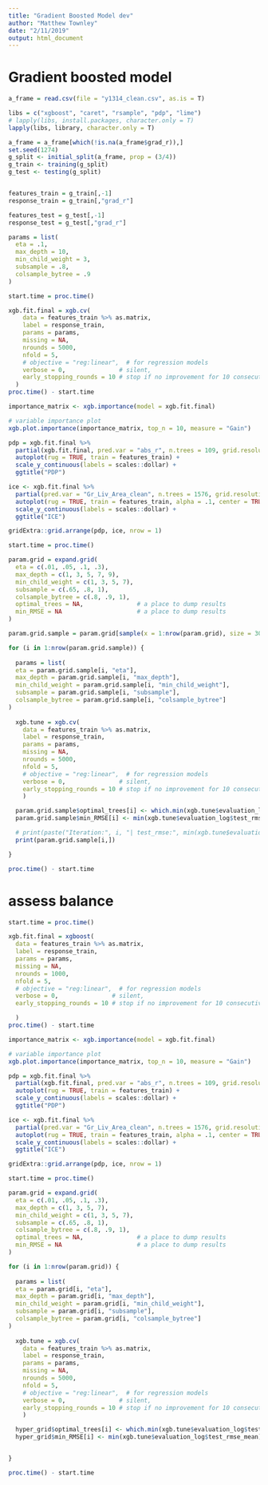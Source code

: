 ```yaml
---
title: "Gradient Boosted Model dev"
author: "Matthew Townley"
date: "2/11/2019"
output: html_document
---
```


# Gradient boosted model

```r
a_frame = read.csv(file = "y1314_clean.csv", as.is = T)

```



```r
libs = c("xgboost", "caret", "rsample", "pdp", "lime")
# lapply(libs, install.packages, character.only = T)
lapply(libs, library, character.only = T)

a_frame = a_frame[which(!is.na(a_frame$grad_r)),]
set.seed(1274)
g_split <- initial_split(a_frame, prop = (3/4))
g_train <- training(g_split)
g_test <- testing(g_split)


features_train = g_train[,-1]
response_train = g_train[,"grad_r"]

features_test = g_test[,-1]
response_test = g_test[,"grad_r"]

```



```r
params = list(
  eta = .1,
  max_depth = 10,
  min_child_weight = 3,
  subsample = .8,
  colsample_bytree = .9
)

start.time = proc.time()

xgb.fit.final = xgb.cv(
    data = features_train %>% as.matrix,
    label = response_train,
    params = params,
    missing = NA,
    nrounds = 5000,
    nfold = 5,
    # objective = "reg:linear",  # for regression models
    verbose = 0,               # silent,
    early_stopping_rounds = 10 # stop if no improvement for 10 consecutive trees
  )
proc.time() - start.time

importance_matrix <- xgb.importance(model = xgb.fit.final)

# variable importance plot
xgb.plot.importance(importance_matrix, top_n = 10, measure = "Gain")
```
```r
pdp = xgb.fit.final %>%
  partial(xgb.fit.final, pred.var = "abs_r", n.trees = 109, grid.resolution = 100, train = features_train)   %>%
  autoplot(rug = TRUE, train = features_train) +
  scale_y_continuous(labels = scales::dollar) +
  ggtitle("PDP")

ice <- xgb.fit.final %>%
  partial(pred.var = "Gr_Liv_Area_clean", n.trees = 1576, grid.resolution = 100, train = features_train, ice = TRUE) %>%
  autoplot(rug = TRUE, train = features_train, alpha = .1, center = TRUE) +
  scale_y_continuous(labels = scales::dollar) +
  ggtitle("ICE")

gridExtra::grid.arrange(pdp, ice, nrow = 1)
```

```r

start.time = proc.time()

param.grid = expand.grid(
  eta = c(.01, .05, .1, .3),
  max_depth = c(1, 3, 5, 7, 9),
  min_child_weight = c(1, 3, 5, 7),
  subsample = c(.65, .8, 1), 
  colsample_bytree = c(.8, .9, 1),
  optimal_trees = NA,               # a place to dump results
  min_RMSE = NA                     # a place to dump results
)

param.grid.sample = param.grid[sample(x = 1:nrow(param.grid), size = 30, replace = F),]

for (i in 1:nrow(param.grid.sample)) {
  
  params = list(
  eta = param.grid.sample[i, "eta"],
  max_depth = param.grid.sample[i, "max_depth"],
  min_child_weight = param.grid.sample[i, "min_child_weight"],
  subsample = param.grid.sample[i, "subsample"],
  colsample_bytree = param.grid.sample[i, "colsample_bytree"]
)
  
  xgb.tune = xgb.cv(
    data = features_train %>% as.matrix,
    label = response_train,
    params = params,
    missing = NA,
    nrounds = 5000,
    nfold = 5,
    # objective = "reg:linear",  # for regression models
    verbose = 0,               # silent,
    early_stopping_rounds = 10 # stop if no improvement for 10 consecutive trees
    )

  param.grid.sample$optimal_trees[i] <- which.min(xgb.tune$evaluation_log$test_rmse_mean)
  param.grid.sample$min_RMSE[i] <- min(xgb.tune$evaluation_log$test_rmse_mean)

  # print(paste("Iteration:", i, "| test_rmse:", min(xgb.tune$evaluation_log$test_rmse_mean)))
  print(param.grid.sample[i,])

}

proc.time() - start.time

```





# assess balance


























```r

start.time = proc.time()

xgb.fit.final = xgboost(
  data = features_train %>% as.matrix,
  label = response_train,
  params = params,
  missing = NA,
  nrounds = 1000,
  nfold = 5,
  # objective = "reg:linear",  # for regression models
  verbose = 0,               # silent,
  early_stopping_rounds = 10 # stop if no improvement for 10 consecutive trees

  )
proc.time() - start.time

importance_matrix <- xgb.importance(model = xgb.fit.final)

# variable importance plot
xgb.plot.importance(importance_matrix, top_n = 10, measure = "Gain")
```
```r
pdp = xgb.fit.final %>%
  partial(xgb.fit.final, pred.var = "abs_r", n.trees = 109, grid.resolution = 100, train = features_train)   %>%
  autoplot(rug = TRUE, train = features_train) +
  scale_y_continuous(labels = scales::dollar) +
  ggtitle("PDP")

ice <- xgb.fit.final %>%
  partial(pred.var = "Gr_Liv_Area_clean", n.trees = 1576, grid.resolution = 100, train = features_train, ice = TRUE) %>%
  autoplot(rug = TRUE, train = features_train, alpha = .1, center = TRUE) +
  scale_y_continuous(labels = scales::dollar) +
  ggtitle("ICE")

gridExtra::grid.arrange(pdp, ice, nrow = 1)
```

```r

start.time = proc.time()

param.grid = expand.grid(
  eta = c(.01, .05, .1, .3),
  max_depth = c(1, 3, 5, 7),
  min_child_weight = c(1, 3, 5, 7),
  subsample = c(.65, .8, 1), 
  colsample_bytree = c(.8, .9, 1),
  optimal_trees = NA,               # a place to dump results
  min_RMSE = NA                     # a place to dump results
)

for (i in 1:nrow(param.grid)) {
  
  params = list(
  eta = param.grid[i, "eta"],
  max_depth = param.grid[i, "max_depth"],
  min_child_weight = param.grid[i, "min_child_weight"],
  subsample = param.grid[i, "subsample"],
  colsample_bytree = param.grid[i, "colsample_bytree"]
)
  
  xgb.tune = xgb.cv(
    data = features_train %>% as.matrix,
    label = response_train,
    params = params,
    missing = NA,
    nrounds = 5000,
    nfold = 5,
    # objective = "reg:linear",  # for regression models
    verbose = 0,               # silent,
    early_stopping_rounds = 10 # stop if no improvement for 10 consecutive trees
    )

  hyper_grid$optimal_trees[i] <- which.min(xgb.tune$evaluation_log$test_rmse_mean)
  hyper_grid$min_RMSE[i] <- min(xgb.tune$evaluation_log$test_rmse_mean)


}

proc.time() - start.time

```

